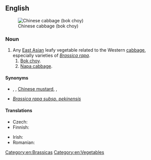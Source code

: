 ==English==
{{slim-wikipedia}}
[[Image:Bokchoy.jpg|thumb|Chinese cabbage (bok choy)]]

===Noun===
{{en-noun|-|s}}

# Any [[East Asian]] leafy vegetable related to the Western [[cabbage]], especially varieties of ''[[Brassica rapa]]''.
## [[bok choy|Bok choy]].
## [[napa cabbage|Napa cabbage]].

====Synonyms====
* {{sense|bok choy}} {{taxlink|Brassica rapa subsp. chinensis|subspecies|noshow=1|ver=161006}}, {{vern|Chinese chard}}, [[Chinese mustard]], {{vern|celery mustard}}, {{vern|spoon cabbage}}
* {{sense|napa cabbage}} ''[[Brassica rapa subsp. pekinensis]]''

====Translations====
{{trans-top|leafy vegetable}}
* Czech: {{t|cs|čínské zelí|n}}
* Finnish: {{t+|fi|kiinankaali}}
{{trans-mid}}
* Irish: {{t|ga|cabáiste Síneach|m}}
* Romanian: {{t|ro|varză chinezească|f}}
{{trans-bottom}}

{{trans-see|bok choy}}

{{trans-see|napa cabbage}}

[[Category:en:Brassicas]]
[[Category:en:Vegetables]]
